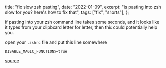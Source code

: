   title: "fix slow zsh pasting",
  date: "2022-01-09",
  excerpt: "is pasting into zsh slow for you? here's how to fix that",
  tags: ["fix", "shorts"],
};

if pasting into your zsh command line takes some seconds, and it looks like it types from your clipboard letter for letter, then this could potentially help you.

open your `.zshrc` file and put this line somewhere

```
DISABLE_MAGIC_FUNCTIONS=true
```

[source](https://github.com/ohmyzsh/ohmyzsh/wiki/Settings#disable_magic_functions)

